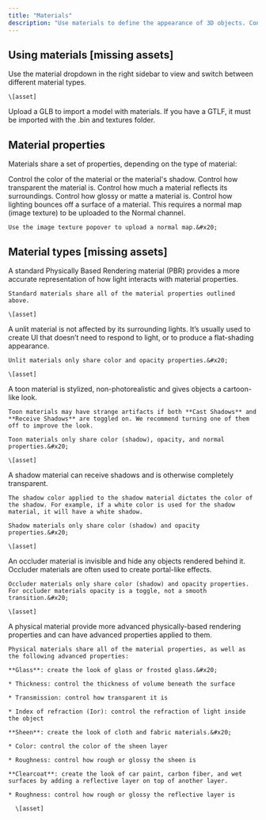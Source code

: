 ```yaml
---
title: "Materials"
description: "Use materials to define the appearance of 3D objects. Control properties like color, roughness, metalness, and opacity to create materials like plastic, metal, glass, and paper."
---
```


## Using materials \[missing assets]

<AccordionGroup>
  <Accordion title="Switching between material types" defaultOpen={false}>
    Use the material dropdown in the right sidebar to view and switch between different material types.&#x20;

    \[asset]
  </Accordion>

  <Accordion title="Adding and modifying material properties" defaultOpen={false}>

  </Accordion>

  <Accordion title="Uploading image textures" defaultOpen={false}>

  </Accordion>

  <Accordion title="Uploading models with materials" defaultOpen={false}>
    Upload a GLB to import a model with materials. If you have a GTLF, it must be imported with the .bin and textures folder.
  </Accordion>
</AccordionGroup>

## Material properties

Materials share a set of properties, depending on the type of material:

<AccordionGroup>
  <Accordion title="Color" defaultOpen={false}>
    Control the color of the material or the material's shadow.
  </Accordion>

  <Accordion title="Opacity" defaultOpen={false}>
    Control how transparent the material is.
  </Accordion>

  <Accordion title="Metalness" defaultOpen={false}>
    Control how much a material reflects its surroundings.
  </Accordion>

  <Accordion title="Roughness" defaultOpen={false}>
    Control how glossy or matte a material is.
  </Accordion>

  <Accordion title="Normal" defaultOpen={false}>
    Control how lighting bounces off a surface of a material. This requires a normal map (image texture) to be uploaded to the Normal channel.&#x20;

    Use the image texture popover to upload a normal map.&#x20;
  </Accordion>
</AccordionGroup>

## Material types \[missing assets]

<AccordionGroup>
  <Accordion title="Standard material" defaultOpen={false}>
    A standard Physically Based Rendering material (PBR) provides a more accurate representation of how light interacts with material properties.&#x20;

    Standard materials share all of the material properties outlined above.

    \[asset]
  </Accordion>

  <Accordion title="Unlit material" defaultOpen={false}>
    A unlit material is not affected by its surrounding lights. It’s usually used to create UI that doesn’t need to respond to light, or to produce a flat-shading appearance.&#x20;

    Unlit materials only share color and opacity properties.&#x20;

    \[asset]
  </Accordion>

  <Accordion title="Toon material" defaultOpen={false}>
    A toon material is stylized, non-photorealistic and gives objects a cartoon-like look.&#x20;

    Toon materials may have strange artifacts if both **Cast Shadows** and **Receive Shadows** are toggled on. We recommend turning one of them off to improve the look.

    Toon materials only share color (shadow), opacity, and normal properties.&#x20;

    \[asset]
  </Accordion>

  <Accordion title="Shadow material" defaultOpen={false}>
    A shadow material can receive shadows and is otherwise completely transparent.

    The shadow color applied to the shadow material dictates the color of the shadow. For example, if a white color is used for the shadow material, it will have a white shadow.

    Shadow materials only share color (shadow) and opacity properties.&#x20;

    \[asset]
  </Accordion>

  <Accordion title="Occluder material" defaultOpen={false}>
    An occluder material is invisible and hide any objects rendered behind it. Occluder materials are often used to create portal-like effects.&#x20;

    Occluder materials only share color (shadow) and opacity properties. For occluder materials opacity is a toggle, not a smooth transition.&#x20;

    \[asset]
  </Accordion>

  <Accordion title="Physical material" defaultOpen={false}>
    A physical material provide more advanced physically-based rendering properties and can have advanced properties applied to them.&#x20;

    Physical materials share all of the material properties, as well as the following advanced properties:

    **Glass**: create the look of glass or frosted glass.&#x20;

    * Thickness: control the thickness of volume beneath the surface

    * Transmission: control how transparent it is

    * Index of refraction (Ior): control the refraction of light inside the object

    **Sheen**: create the look of cloth and fabric materials.&#x20;

    * Color: control the color of the sheen layer

    * Roughness: control how rough or glossy the sheen is

    **Clearcoat**: create the look of car paint, carbon fiber, and wet surfaces by adding a reflective layer on top of another layer.

    * Roughness: control how rough or glossy the reflective layer is

      \[asset]
  </Accordion>
</AccordionGroup>